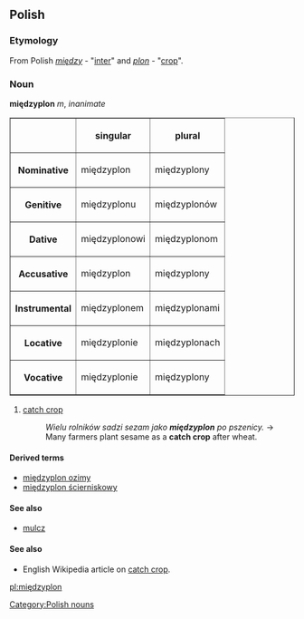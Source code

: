 ==Polish==

===Etymology===
From Polish ''[[między]]'' - "[[inter]]" and ''[[plon]]'' - "[[crop]]".

===Noun===
'''międzyplon''' ''m'', ''inanimate'' 

<table border=1>
<tr><th><th>singular<th>plural</tr>
<tr><th>Nominative<td>międzyplon<td>międzyplony</tr>
<tr><th>Genitive<td>międzyplonu<td>międzyplonów</tr>
<tr><th>Dative<td>międzyplonowi<td>międzyplonom</tr>
<tr><th>Accusative<td>międzyplon<td>międzyplony</tr>
<tr><th>Instrumental<td>międzyplonem<td>międzyplonami</tr>
<tr><th>Locative<td>międzyplonie<td>międzyplonach</tr>
<tr><th>Vocative<td>międzyplonie<td>międzyplony</tr>
</table>

# [[catch crop]]
#: ''Wielu rolników sadzi sezam jako '''międzyplon''' po pszenicy.'' → Many farmers plant sesame as a '''catch crop''' after wheat.

====Derived terms====
*[[międzyplon ozimy]]
*[[międzyplon ścierniskowy]]

====See also====
*[[mulcz]]

====See also====
*English Wikipedia article on [[w:catch crop|catch crop]].

[[Category:Polish nouns]]

[[pl:międzyplon]]